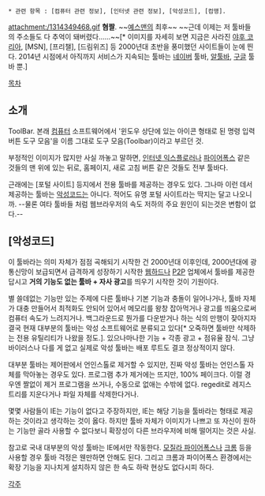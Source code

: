  * 관련 항목 : [컴퓨터 관련 정보], [인터넷 관련 정보], [악성코드], [컴맹].

attachment:/1314349468.gif
'''혐짤'''. ~~[[예스맨]]의 최후~~ ~~근데 이제는 저 툴바들의 주소들도 다 추억이 돼버렸다......~~[* 이미지를 자세히 보면 지금은 사라진 [[야후|야후 코리아]], [MSN], [프리챌], [드림위즈] 등 2000년대 초반을 풍미했던 사이트들이 눈에 띈다. 2014년 시점에서 아직까지 서비스가 지속되는 툴바는 [[네이버]] 툴바, [[알툴바]], [[구글]] 툴바 뿐.] 

[[목차]]

== 소개 ==
ToolBar. 본래 [[컴퓨터]] 소프트웨어에서 '윈도우 상단에 있는 아이콘 형태로 된 명령 입력 버튼 도구 모음'을 이름 그대로 도구 모음(Toolbar)이라고 부르던 것.

부정적인 이미지가 많지만 사실 까놓고 말하면, [[인터넷 익스플로러]]나 [[파이어폭스]] 같은 것들의 맨 위에 있는 뒤로, 홈페이지, 새로 고침 버튼 같은 것들도 전부 툴바다.

근래에는 [포털 사이트] 등지에서 전용 툴바를 제공하는 경우도 있다. 그나마 이런 데서 제공하는 툴바는 [[악성코드]]는 아니다. 적어도 유명 포털 사이트라는 딱지는 달고 나오니까. --물론 여타 툴바들 처럼 웹브라우저의 속도 저하의 주요 원인이 되는것은 변함이 없다.--

== [악성코드] ==
이 툴바라는 의미 자체가 점점 곡해되기 시작한 건 2000년대 이후인데, 2000년대에 광통신망이 보급되면서 급격하게 성장하기 시작한 [[웹하드]]나 [[P2P]] 업체에서 툴바를 제공한답시고 '''거의 기능도 없는 툴바 + 자사 광고'''를 띄우기 시작한 것이 기원이다.

별 쓸데없는 기능만 있는 주제에 다른 툴바나 기본 기능과 충돌이 일어나거나, 툴바 자체가 대충 만들어서 최적화도 안되어 있어서 메모리를 왕창 잡아먹거나 광고를 띄움으로써 컴퓨터 속도가 느려지거나. 백그라운드로 뭔가를 다운받거나 하는 식의 만행이 잦아지자 결국 현재 대부분의 툴바는 악성 소프트웨어로 분류되고 있다[* 오죽하면 툴바만 삭제하는 전용 유틸리티가 나왔을 정도.]. 있으나마나한 기능 + 각종 광고 + 점유율 잠식. 그냥 바이러스나 다를 게 없고 실제로 악성 툴바는 배포 루트도 결코 정상적이지 않다.

대부분 툴바는 제어판에서 언인스톨로 제거할 수 있지만, 진짜 악성 툴바는 언인스톨 자체를 막아놓는 경우도 있다. 프로그램 추가 제거에는 뜨지만, 100% 페이크다. 이럴 경우엔 짤없이 제거 프로그램을 쓰거나, 수동으로 없애는 수밖에 없다. regedit로 레지스트리를 지운다거나 파일 자체를 삭제한다거나.

몇몇 사람들이 IE는 기능이 없다고 주장하지만, IE는 해당 기능을 툴바라는 형태로 제공하는 것이라고 생각하는 것이 옳다. 하지만 툴바 자체가 이미지가 나쁘고 또 자신이 원하는 기능만 골라 사용할 수 없다보니 확장성이 다른 브라우저에 비해 떨어지는 것은 사실.

참고로 국내 대부분의 악성 툴바는 IE에서만 작동한다. [[모질라 파이어폭스]]나 [[크롬(웹 브라우저)|크롬]] 등을 사용할 경우 툴바 걱정은 웬만하면 안해도 된다. 그리고 크롬과 파이어폭스 환경에서는 확장 기능을 지나치게 설치하지 않은 한 속도 하락 현상도 없다시피 하다.

[[각주]]
